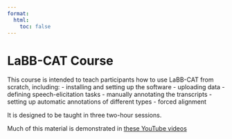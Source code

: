```yaml
---
format:
  html:
    toc: false
---
```

# LaBB-CAT Course

This course is intended to teach participants how to use LaBB-CAT from scratch,
including:
- installing and setting up the software
- uploading data
- defining speech-elicitation tasks
- manually annotating the transcripts
- setting up automatic annotations of different types
- forced alignment

It is designed to be taught in three two-hour sessions.

Much of this material is demonstrated in [these YouTube videos](https://www.youtube.com/watch?v=ymD1WDHthw0&list=PLdsZeeCVYnY3em55M2d3Iq3H-jSPLIWBF)